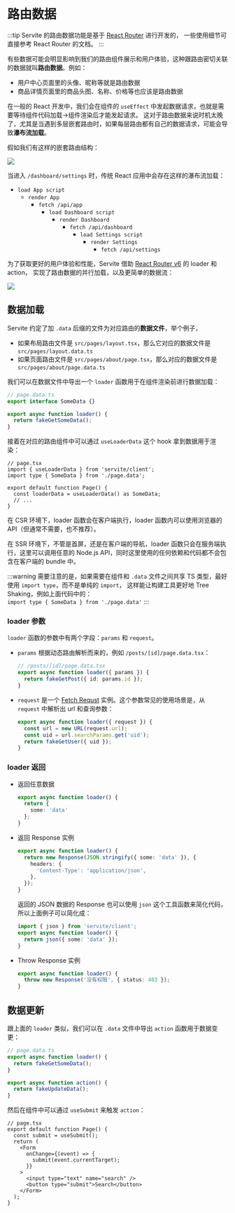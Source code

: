 # 路由数据

:::tip
Servite 的路由数据功能是基于 [React Router](https://reactrouter.com) 进行开发的，
一些使用细节可直接参考 React Router 的文档。
:::

有些数据可能会明显影响到我们的路由组件展示和用户体验，这种跟路由密切关联的数据就叫**路由数据**。例如：
- 用户中心页面里的头像、昵称等就是路由数据
- 商品详情页面里的商品头图、名称、价格等也应该是路由数据

在一般的 React 开发中，我们会在组件的 `useEffect` 中发起数据请求，也就是需要等待组件代码加载->组件渲染后才能发起请求。
这对于路由数据来说时机太晚了，尤其是当遇到多层嵌套路由时，如果每层路由都有自己的数据请求，可能会导致**瀑布流加载**。

假如我们有这样的嵌套路由结构：

![](../../../assets/nested-routes.png)

当进入 `/dashboard/settings` 时，传统 React 应用中会存在这样的瀑布流加载：

- `load App script`
  - `render App`
    - `fetch /api/app`
      - `load Dashboard script`
        - `render Dashboard`
          - `fetch /api/dashboard`
            - `load Settings script`
              - `render Settings`
                - `fetch /api/settings`

为了获取更好的用户体验和性能，Servite 借助 [React Router v6](https://reactrouter.com) 的 loader 和 action，
实现了路由数据的并行加载，以及更简单的数据流：

<img src="../../../assets/loader-action.png" />

## 数据加载

Servite 约定了加 `.data` 后缀的文件为对应路由的**数据文件**，举个例子，
- 如果布局路由文件是 `src/pages/layout.tsx`，那么它对应的数据文件是 `src/pages/layout.data.ts`
- 如果页面路由文件是 `src/pages/about/page.tsx`，那么对应的数据文件是 `src/pages/about/page.data.ts`

我们可以在数据文件中导出一个 `loader` 函数用于在组件渲染前进行数据加载：

```ts
// page.data.ts
export interface SomeData {}

export async function loader() {
  return fakeGetSomeData();
}
```

接着在对应的路由组件中可以通过 `useLoaderData` 这个 hook 拿到数据用于渲染：

```tsx
// page.tsx
import { useLoaderData } from 'servite/client';
import type { SomeData } from './page.data';

export default function Page() {
  const loaderData = useLoaderData() as SomeData;
  // ...
}
```

在 CSR 环境下，loader 函数会在客户端执行，loader 函数内可以使用浏览器的 API（但通常不需要，也不推荐）。

在 SSR 环境下，不管是首屏，还是在客户端的导航，loader 函数只会在服务端执行，这里可以调用任意的 Node.js API，同时这里使用的任何依赖和代码都不会包含在客户端的 bundle 中。

:::warning
需要注意的是，如果需要在组件和 `.data` 文件之间共享 TS 类型，最好使用 `import type`，而不是单纯的 `import`，
这样能让构建工具更好地 Tree Shaking，例如上面代码中的：<br />
`import type { SomeData } from './page.data'`
:::

### loader 参数

`loader` 函数的参数中有两个字段：`params` 和 `request`。

- `params` 根据动态路由解析而来的，例如 `/posts/[id]/page.data.tsx`：

  ```ts
  // /posts/[id]/page.data.tsx
  export async function loader({ params }) {
    return fakeGetPost({ id: params.id });
  }
  ```

- `request` 是一个 [Fetch Requst](https://developer.mozilla.org/en-US/docs/Web/API/Request) 实例。这个参数常见的使用场景是，从 `request` 中解析出 url 和查询参数：

  ```ts
  export async function loader({ request }) {
    const url = new URL(request.url);
    const uid = url.searchParams.get('uid');
    return fakeGetUser({ uid });
  }
  ```

### loader 返回

- 返回任意数据
  ```ts
  export async function loader() {
    return {
      some: 'data'
    };
  }
  ```
- 返回 Response 实例
  ```ts
  export async function loader() {
    return new Response(JSON.stringify({ some: 'data' }), {
      headers: {
        'Content-Type': 'application/json',
      },
    });
  }
  ```
  返回的 JSON 数据的 Response 也可以使用 `json` 这个工具函数来简化代码，所以上面例子可以简化成：
  ```ts
  import { json } from 'servite/client';
  export async function loader() {
    return json({ some: 'data' });
  }
  ```
- Throw Response 实例
  ```ts
  export async function loader() {
    throw new Response('没有权限', { status: 403 });
  }
  ```


## 数据更新

跟上面的 `loader` 类似，我们可以在 `.data` 文件中导出 `action` 函数用于数据变更：

```ts
// page.data.ts
export async function loader() {
  return fakeGetSomeData();
}

export async function action() {
  return fakeUpdateData();
}
```

然后在组件中可以通过 `useSubmit` 来触发 `action`：

```tsx
// page.tsx
export default function Page() {
  const submit = useSubmit();
  return (
    <Form
      onChange={(event) => {
        submit(event.currentTarget);
      }}
    >
      <input type="text" name="search" />
      <button type="submit">Search</button>
    </Form>
  );
}
```
